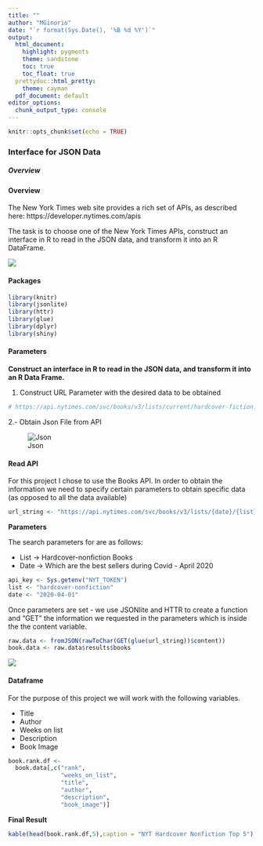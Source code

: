 ---
title: ""
author: "MGinorio"
date: "`r format(Sys.Date(), '%B %d %Y')`"
output:
  html_document:
    highlight: pygments
    theme: sandstone
    toc: true
    toc_float: true
  prettydoc::html_pretty:
    theme: cayman
  pdf_document: default
editor_options: 
  chunk_output_type: console
---


```{r setup, include=FALSE}
knitr::opts_chunk$set(echo = TRUE)
```

### Interface for JSON Data
##### Overview
### {.tabset .tabset-pills}

#### Overview

The New York Times web site provides a rich set of APIs, as described here: https://developer.nytimes.com/apis

The task is to choose one of the New York Times APIs, construct an interface in R to read in the JSON data, and transform it into an R DataFrame.

![](Images/NYT_APIs.PNG)

#### Packages

```{r packages, message=FALSE, warning=FALSE}
library(knitr)
library(jsonlite)
library(httr)
library(glue)
library(dplyr)
library(shiny)

```

#### Parameters

**Construct an interface in R to read in the JSON data, and transform it into an R Data Frame.**

1. Construct URL Parameter with the desired data to be obtained


```{r api}

# https://api.nytimes.com/svc/books/v3/lists/current/hardcover-fiction.json?api-key=yourkey

```

2.- Obtain Json File from API

![Json](Images/Json_view.PNG)


#### Read API

For this project I chose to use the Books API. In order to obtain the information we need to specify certain parameters to obtain specific data (as opposed to all the data available)



```{r url api}
url_string <- "https://api.nytimes.com/svc/books/v3/lists/{date}/{list}.json?api-key={api_key}"

```


**Parameters**

The search parameters for are as follows:

- List -> Hardcover-nonfiction Books
- Date -> Which are the best sellers during Covid - April 2020

```{r}
api_key <- Sys.getenv("NYT_TOKEN")
list <- "hardcover-nonfiction"
date <- "2020-04-01"
```

Once parameters are set - we use JSONlite and HTTR to create a function and "GET" the information we requested in the parameters which is inside the the content variable.

```{r}
raw.data <- fromJSON(rawToChar(GET(glue(url_string))$content))
book.data <- raw.data$results$books

```

![](Images/books DF.PNG)

#### Dataframe

For the purpose of this project we will work with the following variables.

- Title
- Author
- Weeks on list
- Description
- Book Image

```{r}
book.rank.df <-
  book.data[,c("rank",
               "weeks_on_list",
               "title",
               "author",
               "description",
               "book_image")]
```

**Final Result**

```{r}
kable(head(book.rank.df,5),caption = "NYT Hardcover Nonfiction Top 5")
```

